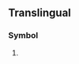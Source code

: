 {{also|uy|Uy|.uy|üy|uÿ|uþ-}}
==Translingual==

===Symbol===
{{mul-symbol}}

# {{ISO 3166|1|2|Uruguay}}
#: {{syn|mul|URY|qq1={{w|ISO 3166-1 alpha-3|alpha-3}}}}